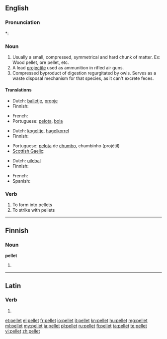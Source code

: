 ==English==

===Pronunciation===
*: {{rhymes|ɛlɪt}}

===Noun===
{{en-noun}}

# Usually a small, compressed, symmetrical and hard chunk of matter.  Ex: Wood pellet, ore pellet, etc.
# A lead [[projectile]] used as ammunition in rifled air guns.
# Compressed byproduct of digestion regurgitated by owls.  Serves as a waste disposal mechanism for that species, as it can't excrete feces.

====Translations====
{{trans-top|Usually a small, compressed, symmetrical and hard chunk of matter}}
* Dutch: [[balletje]], [[propje]]
* Finnish: {{t-|fi|pelletti}}
{{trans-mid}}
* French: {{t+|fr|granule}}
* Portuguese: [[pelota]], [[bolinha|bola]]
{{trans-bottom}}

{{trans-top|A lead projectile used as ammunition in rifled air guns}}
* Dutch: [[kogeltje]], [[hagelkorrel]]
* Finnish: {{t+|fi|luoti}}
{{trans-mid}}
* Portuguese: [[pelota]] de [[chumbo]], chumbinho (projétil)
* [[Scottish Gaelic]]: {{t-|gd|peilear|m|xs=Scottish Gaelic}}
{{trans-bottom}}

{{trans-top|Compressed byproduct of digestion regurgitated by owls}}
* Dutch: [[uilebal]]
* Finnish: {{t-|fi|oksennuspallo}}
{{trans-mid}}
* French: {{t+|fr|pelote}}
* Spanish: {{t|es|egagrópila|f}}
{{trans-bottom}}

===Verb===
{{en-verb}}

# To form into pellets
# To strike with pellets

----

==Finnish==

===Noun===
'''pellet'''

# {{plural of|pelle|lang=fi}}

----

==Latin==

===Verb===
{{la-verb-form|pellet}}

# {{conjugation of|pello|pellō|3|s|fut|act|ind|lang=la}}

[[et:pellet]]
[[el:pellet]]
[[fr:pellet]]
[[io:pellet]]
[[it:pellet]]
[[kn:pellet]]
[[hu:pellet]]
[[mg:pellet]]
[[ml:pellet]]
[[my:pellet]]
[[ja:pellet]]
[[pl:pellet]]
[[ru:pellet]]
[[fi:pellet]]
[[ta:pellet]]
[[te:pellet]]
[[vi:pellet]]
[[zh:pellet]]